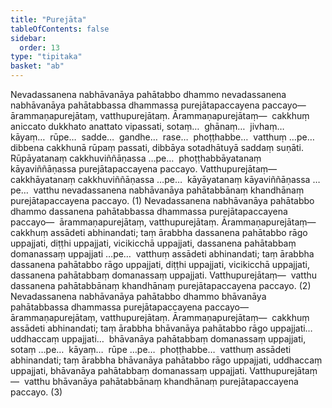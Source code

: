```yaml
---
title: "Purejāta"
tableOfContents: false
sidebar:
  order: 13
type: "tipitaka"
basket: "ab"
---
```



<DynamicBreadcrumb />

<Division number="86">

<Paragraph number="998">
Nevadassanena nabhāvanāya pahātabbo dhammo nevadassanena nabhāvanāya pahātabbassa dhammassa purejātapaccayena paccayo—  ārammaṇapurejātaṃ, vatthupurejātaṃ. <Emphasis>Ārammaṇapurejātaṃ</Emphasis>—  cakkhuṃ aniccato dukkhato anattato vipassati, sotaṃ…  ghānaṃ…  jivhaṃ…  kāyaṃ…  rūpe…  sadde…  gandhe…  rase…  phoṭṭhabbe…  vatthuṃ …pe…  dibbena cakkhunā rūpaṃ passati, dibbāya sotadhātuyā saddaṃ suṇāti. Rūpāyatanaṃ cakkhuviññāṇassa …pe…  phoṭṭhabbāyatanaṃ kāyaviññāṇassa purejātapaccayena paccayo. <Emphasis>Vatthupurejātaṃ</Emphasis>—  cakkhāyatanaṃ cakkhuviññāṇassa …pe…  kāyāyatanaṃ kāyaviññāṇassa …pe…  vatthu nevadassanena nabhāvanāya pahātabbānaṃ khandhānaṃ purejātapaccayena paccayo. (1)
</Paragraph>

<Paragraph number="999">
Nevadassanena nabhāvanāya pahātabbo dhammo dassanena pahātabbassa dhammassa purejātapaccayena paccayo—  ārammaṇapurejātaṃ, vatthupurejātaṃ. <Emphasis>Ārammaṇapurejātaṃ</Emphasis>—  cakkhuṃ assādeti abhinandati; taṃ ārabbha dassanena pahātabbo rāgo uppajjati, diṭṭhi uppajjati, vicikicchā uppajjati, dassanena pahātabbaṃ domanassaṃ uppajjati …pe…  vatthuṃ assādeti abhinandati; taṃ ārabbha dassanena pahātabbo rāgo uppajjati, diṭṭhi uppajjati, vicikicchā uppajjati, dassanena pahātabbaṃ domanassaṃ uppajjati. Vatthupurejātaṃ—  vatthu dassanena pahātabbānaṃ khandhānaṃ purejātapaccayena paccayo. (2)
</Paragraph>

<Paragraph number="1000">
Nevadassanena nabhāvanāya pahātabbo dhammo bhāvanāya pahātabbassa dhammassa purejātapaccayena paccayo—  ārammaṇapurejātaṃ, vatthupurejātaṃ. <Emphasis>Ārammaṇapurejātaṃ</Emphasis>—  cakkhuṃ assādeti abhinandati; taṃ ārabbha bhāvanāya pahātabbo rāgo uppajjati…  uddhaccaṃ uppajjati…  bhāvanāya pahātabbaṃ domanassaṃ uppajjati, sotaṃ …pe…  kāyaṃ…  rūpe …pe…  phoṭṭhabbe…  vatthuṃ assādeti abhinandati; taṃ ārabbha bhāvanāya pahātabbo rāgo uppajjati, uddhaccaṃ uppajjati, bhāvanāya pahātabbaṃ domanassaṃ uppajjati. <Emphasis>Vatthupurejātaṃ</Emphasis>—  vatthu bhāvanāya pahātabbānaṃ khandhānaṃ purejātapaccayena paccayo. (3)
</Paragraph>
</Division>